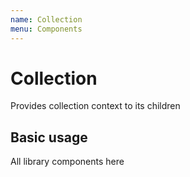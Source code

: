 ```yaml
---
name: Collection
menu: Components
---
```



# Collection

Provides collection context to its children

<PropsTable of={Collection} />

## Basic usage

<Playground>
  <Storefront
    accessToken="078bc5caa0ddebfa89cccb4a1baa1f5c"
    url="https://graphql.myshopify.com/api/graphql"
  >
    <Collection handle="summer-collection">All library components here</Collection>
  </Storefront>
</Playground>
